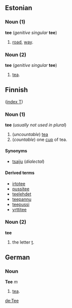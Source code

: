 ==Estonian==

===Noun (1)===
'''tee''' (''genitive singular'' '''tee''')

# [[road]], [[way]].

===Noun (2)===
'''tee''' (''genitive singular'' '''tee''')

# [[tea]].

==Finnish==
([[Wiktionary:Finnish_index_t|index T]])

===Noun (1)===
'''tee''' (''usually not used in plural'')

# (''uncountable'') [[tea]]
# (''countable'') one [[cup]] of tea.

====Synonyms====
*[[tsaiju]] (''dialectal'')

====Derived terms====
*[[irtotee]]
*[[pussitee]]
*[[teelehdet]]
*[[teepannu]]
*[[teepussi]]
*[[yrttitee]]

===Noun (2)===
'''tee'''

# the letter [[t]].

==German==

===Noun===
'''Tee''' ''m''

# [[tea]].

[[de:Tee]]